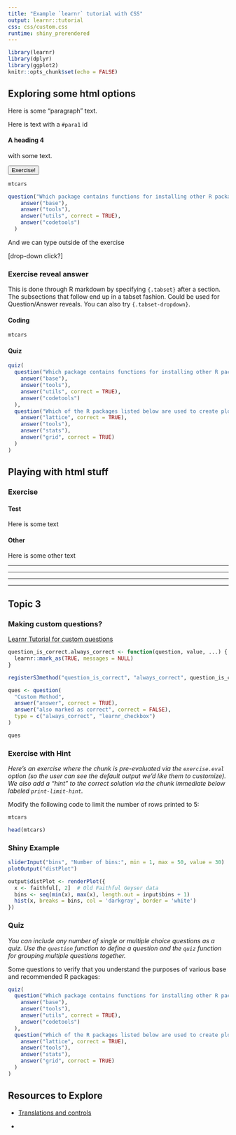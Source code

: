 ```yaml
---
title: "Example `learnr` tutorial with CSS"
output: learnr::tutorial
css: css/custom.css
runtime: shiny_prerendered
---
```


```r
library(learnr)
library(dplyr)
library(ggplot2)
knitr::opts_chunk$set(echo = FALSE)
```


## Exploring some html options

Here is some "paragraph" text.

<p id="para1"> Here is text with a `#para1` id </p>

#### A heading 4
with some text.

<button class="exer-button">
    Exercise!
</button>
<div class="exer-block">

```r
mtcars
```

```r
question("Which package contains functions for installing other R packages?",
    answer("base"),
    answer("tools"),
    answer("utils", correct = TRUE),
    answer("codetools")
  )
```

</div>

And we can type outside of the exercise



[drop-down click?]

### Exercise reveal answer {.tabset .tabset-fade}
This is done through R markdown by specifying `{.tabset}` after a section. The subsections that follow end up in a tabset fashion. Could be used for Question/Answer reveals. You can also try `{.tabset-dropdown}`.

#### Coding
```r
mtcars
```


#### Quiz

```r
quiz(
  question("Which package contains functions for installing other R packages?",
    answer("base"),
    answer("tools"),
    answer("utils", correct = TRUE),
    answer("codetools")
  ),
  question("Which of the R packages listed below are used to create plots?",
    answer("lattice", correct = TRUE),
    answer("tools"),
    answer("stats"),
    answer("grid", correct = TRUE)
  )
)
```



## Playing with html stuff

### Exercise 

#### Test
Here is some text

#### Other
Here is some other text


<!-- <div class="exercise"> -->
<!--   <button class="exercise-button">Exercise</button> -->
<!--   <div class="exercise-content"> -->
<!--     Howdy y'all -->
<!--   </div> -->
<!-- </div> -->

<!-- <ul class="specialtabs"> -->
<!--   <li class="active">one</li>  -->
<!--   <li>Two</li>  -->
<!-- </ul> -->
***
***
***
***

## Topic 3

### Making custom questions?
[Learnr Tutorial for custom questions](https://learnr-examples.shinyapps.io/quiz_question/#section-custom-question-types)

```r
question_is_correct.always_correct <- function(question, value, ...) {
  learnr::mark_as(TRUE, messages = NULL)
}

registerS3method("question_is_correct", "always_correct", question_is_correct.always_correct)

ques <- question(
  "Custom Method",
  answer("answer", correct = TRUE),
  answer("also marked as correct", correct = FALSE),
  type = c("always_correct", "learnr_checkbox")
)
```

```r
ques
```


### Exercise with Hint

*Here's an exercise where the chunk is pre-evaluated via the `exercise.eval` option (so the user can see the default output we'd like them to customize). We also add a "hint" to the correct solution via the chunk immediate below labeled `print-limit-hint`.*

Modify the following code to limit the number of rows printed to 5:

```r
mtcars
```

```r
head(mtcars)
```


### Shiny Example
```r
sliderInput("bins", "Number of bins:", min = 1, max = 50, value = 30)
plotOutput("distPlot")
```

```r
output$distPlot <- renderPlot({
  x <- faithful[, 2]  # Old Faithful Geyser data
  bins <- seq(min(x), max(x), length.out = input$bins + 1)
  hist(x, breaks = bins, col = 'darkgray', border = 'white')
})
```

### Quiz

*You can include any number of single or multiple choice questions as a quiz. Use the `question` function to define a question and the `quiz` function for grouping multiple questions together.*

Some questions to verify that you understand the purposes of various base and recommended R packages:

```r
quiz(
  question("Which package contains functions for installing other R packages?",
    answer("base"),
    answer("tools"),
    answer("utils", correct = TRUE),
    answer("codetools")
  ),
  question("Which of the R packages listed below are used to create plots?",
    answer("lattice", correct = TRUE),
    answer("tools"),
    answer("stats"),
    answer("grid", correct = TRUE)
  )
)
```

## Resources to Explore

* [Translations and controls](https://rstudio.github.io/learnr/articles/multilang.html)

* 
